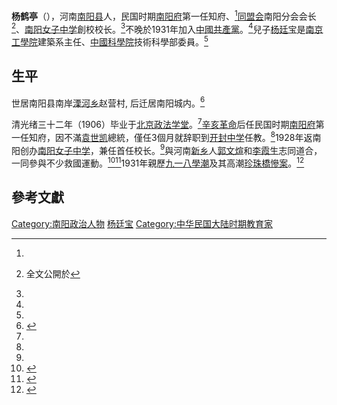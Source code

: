 '''杨鹤亭'''（{{bd|1877年||1961年|}}），河南[[南阳县|南阳县]]人，民国时期[[南阳府|南阳府]]第一任知府、<ref name="杨廷宝与河南大学"/>[[同盟会|同盟会]]南阳分会会长<ref name="杨廷宝与河南大学">{{cite news|title=杨廷宝与河南大学|newspaper=[[光明日报|光明日报]]|date=2002-09-11|last=孙学士|first=|url=|}} 全文公開於{{cite news|title=杨廷宝与河南大学|newspaper=河南大学新聞網|date=2002-09-11|4=|url=http://news.henu.edu.cn/info/1055/47000.htm|archiveurl=https://web.archive.org/web/20201214203408/http://news.henu.edu.cn/info/1055/47000.htm|archivedate=2020-12-14|accessdate=2020-12-14|dead-url=no}}</ref>、[[南阳女子中学|南阳女子中学]]創校校长。<ref name="宛城区"/>不晚於1931年加入[[中國共產黨|中國共產黨]]。<ref name="杨鹤亭"/>兒子[[杨廷宝|杨廷宝]]是[[南京工學院|南京工學院]]建築系主任、[[中國科學院|中國科學院]]技術科學部委員。<ref name="杨廷宝与河南大学"/>

==生平==
世居南阳县南岸[[溧河乡|溧河乡]]赵营村, 后迁居南阳城内。<ref name="宛城区">{{cite news|title=南阳女中旧址|newspaper=南阳市[[宛城区|宛城区]]文化广电和旅游局|date=|last=|first=|url=http://nywcly.yswebportal.cc/pd.jsp?pid=85|archiveurl=https://web.archive.org/web/20201214203427/http://nywcly.yswebportal.cc/pd.jsp?pid=85|archivedate=2020-12-14|accessdate=2020-12-14|dead-url=no}}</ref>

清光绪三十二年（1906）毕业于[[北京政法学堂|北京政法学堂]]。<ref name="宛城区"/>[[辛亥革命|辛亥革命]]后任民国时期[[南阳府|南阳府]]第一任知府，因不滿[[袁世凯|袁世凯]]總統，僅任3個月就辞职到[[开封中学|开封中学]]任教。<ref name="杨廷宝与河南大学"/>1928年返南阳创办[[南阳女子中学|南阳女子中学]]，兼任首任校长。<ref name="宛城区"/>與河南[[新乡|新乡]]人[[郭文煊|郭文煊]]和[[李霞生|李霞生]]志同道合，一同參與不少救國運動。<ref>{{cite news|title=新乡著名民主人士郭文煊和河朔中学|newspaper=中原文旅|date=2018-01-17|last=李济民|first=|url=http://www.yidianzixun.com/article/0I9aKMQZ|archiveurl=https://web.archive.org/web/20201214204332/http://www.yidianzixun.com/article/0I9aKMQZ|archivedate=2020-12-14|accessdate=2020-12-14|dead-url=no}}</ref><ref>{{cite news|title=为新乡存留国画“老根儿”|newspaper=[[大河報|大河報]]|date=2012年11月19日|last=姚伟|first=|url=http://newpaper.dahe.cn/dhb/html/2012-11/19/content_813268.htm|archiveurl=https://web.archive.org/web/20201214203449/http://newpaper.dahe.cn/dhb/html/2012-11/19/content_813268.htm|archivedate=2020-12-14|accessdate=2020-12-14|dead-url=no}}</ref>1931年親歷[[九一八學潮|九一八學潮]]及其高潮[[珍珠橋慘案|珍珠橋慘案]]。<ref name="杨鹤亭">{{cite news|title=“九一八”学潮亲历记|newspaper=|date=脫稿於1930-50年代，曾刊於1990年代, 搜狐重刊於2017-12-10|last=杨鹤亭|first=|url=https://www.sohu.com/a/209467097_117391|}}</ref>

==參考文獻==
{{reflist}}
[[Category:南阳政治人物|Category:南阳政治人物]]
[[Category:杨廷宝|]]
[[Category:中华民国大陆时期教育家|Category:中华民国大陆时期教育家]]